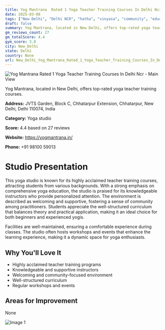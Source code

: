```yaml
---
title: Yog Mantrana  Rated 1 Yoga Teacher Training Courses In Delhi Ncr
date: 2025-03-08
tags: ["New Delhi", "Delhi NCR", "hatha", "vinyasa", "community", "educational", "New Delhi"]  
draft: false
summary: Yog Mantrana, located in New Delhi, offers top-rated yoga teacher training courses.
gm_reviews_count: 27
gm_totalScore: 4.4
gym_score: 3.8
city: New_Delhi
state: Delhi
country: None
url: New_Delhi_Yog_Mantrana_Rated_1_Yoga_Teacher_Training_Courses_In_Delhi_Ncr
---
```


<div className="aspect-[16/9] relative my-8">
  <img 
    src="https://streetviewpixels-pa.googleapis.com/v1/thumbnail?panoid=QcQl58SDFn54d6IK59Du2Q&cb_client=maps_sv.tactile.gps&w=203&h=100&yaw=89.55723&pitch=0&thumbfov=100"
    alt="Yog Mantrana  Rated 1 Yoga Teacher Training Courses In Delhi Ncr - Main View"
    className="object-cover absolute inset-0 w-full h-full rounded-lg"
  />
</div>

Yog Mantrana, located in New Delhi, offers top-rated yoga teacher training courses.

**Address:** JVTS Garden, Block C, Chhatarpur Extension, Chhatarpur, New Delhi, Delhi 110074, India

**Category:** Yoga studio

**Score:** 4.4 based on 27 reviews

**Website:** https://yogmantrana.in/

**Phone:** +91 98100 59013

# Studio Presentation

This yoga studio is known for its highly acclaimed teacher training courses, attracting students from various backgrounds. With a strong emphasis on comprehensive yoga education, the studio is praised for its knowledgeable instructors who provide personalized attention. The environment is described as welcoming and supportive, fostering a sense of community among practitioners. Students appreciate the well-structured curriculum that balances theory and practical application, making it an ideal choice for both beginners and experienced yogis.

Facilities are well-maintained, ensuring a comfortable experience during classes. The studio often hosts workshops and events that enhance the learning experience, making it a dynamic space for yoga enthusiasts.

## Why You'll Love It

- Highly acclaimed teacher training programs
- Knowledgeable and supportive instructors
- Welcoming and community-focused environment
- Well-structured curriculum
- Regular workshops and events

## Areas for Improvement

None

<div className="grid grid-cols-1 xl:grid-cols-2 gap-4 my-8">
<div className="aspect-[4/3] relative"><img src="https://lh5.googleusercontent.com/p/AF1QipMdchKG3uk0IprhXR-0TJBqJ9PlagSaqEcAJ0ZN=w1920-h1080-k-no" alt="Image 1" className="object-cover absolute inset-0 w-full h-full rounded-lg" /></div>
</div>